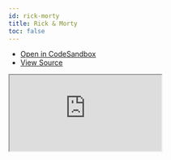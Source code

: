 ```yaml
---
id: rick-morty
title: Rick & Morty
toc: false
---
```


- [Open in CodeSandbox](https://codesandbox.io/s/github/tannerlinsley/react-query/tree/main/examples/rick-morty)
- [View Source](https://github.com/tannerlinsley/react-query/tree/main/examples/rick-morty)

<iframe
  src="https://codesandbox.io/embed/github/tannerlinsley/react-query/tree/main/examples/rick-morty?autoresize=1&fontsize=14&theme=dark"
  title="tannerlinsley/react-query: rick-morty"
  sandbox="allow-forms allow-modals allow-popups allow-presentation allow-same-origin allow-scripts"
  style={{
    width: '100%',
    height: '80vh',
    border: '0',
    borderRadius: 8,
    overflow: 'hidden',
    position: 'static',
    zIndex: 0,
  }}
></iframe>
